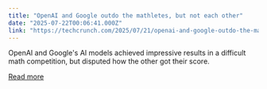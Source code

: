 ```yaml
---
title: "OpenAI and Google outdo the mathletes, but not each other"
date: "2025-07-22T00:06:41.000Z"
link: "https://techcrunch.com/2025/07/21/openai-and-google-outdo-the-mathletes-but-not-each-other/"
---
```


OpenAI and Google's AI models achieved impressive results in a difficult math competition, but disputed how the other got their score.

[Read more](https://techcrunch.com/2025/07/21/openai-and-google-outdo-the-mathletes-but-not-each-other/)
